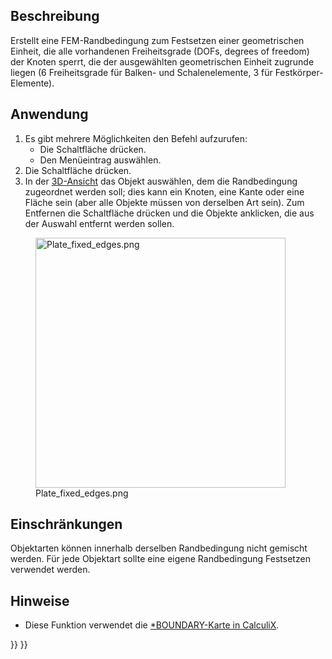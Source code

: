 <languages/>

{{Docnav/de
|[[FEM_ConstraintTransform/de|RandbedingungTransform]]
|[[FEM_ConstraintRigidBody/de|RandbedingungStarrerKörper]]
|[[FEM_Workbench/de|FEM]]
|IconL=FEM_ConstraintTransform.svg
|IconR=FEM_ConstraintRigidBody.svg
|IconC=Workbench_FEM.svg
}}

{{GuiCommandContainer|
{{GuiCommand/de
|Name=FEM ConstraintFixed
|Name/de=FEM RandbedingungFestsetzen
|MenuLocation=Modell → Mechanische Randbedingungen und Belastungen → Randbedingung Festsetzen
|Workbenches=[[FEM_Workbench/de|FEM]]
|SeeAlso=[[FEM_ConstraintContact/de|FEM RandbedingungKontakt]]
}}
{{GuiCommandFemInfo/de
|Solvers=Alle
}}
}}

<span id="Description"></span>
==Beschreibung==

Erstellt eine FEM-Randbedingung zum Festsetzen einer geometrischen Einheit, die alle vorhandenen Freiheitsgrade  (DOFs, degrees of freedom) der Knoten sperrt, die der ausgewählten geometrischen Einheit zugrunde liegen (6 Freiheitsgrade für Balken- und Schalenelemente, 3 für Festkörper-Elemente).

<span id="Usage"></span>
==Anwendung==

# Es gibt mehrere Möglichkeiten den Befehl aufzurufen:
#* Die Schaltfläche {{Button|[[Image:FEM_ConstraintFixed.svg|16px]] [[FEM_ConstraintFixed/de|Randbedingung Festsetzen]]}} drücken.
#* Den Menüeintrag {{MenuCommand|Modell → Mechanische Randbedingungen und Belastungen → [[Image:FEM_ConstraintFixed.svg|16px]] Randbedingung Festsetzen}} auswählen.
# Die Schaltfläche {{Button|Hinzufügen}} drücken.
# In der [[3D_view/de|3D-Ansicht]] das Objekt auswählen, dem die Randbedingung zugeordnet werden soll; dies kann ein Knoten, eine Kante oder eine Fläche sein (aber alle Objekte müssen von derselben Art sein). Zum Entfernen die Schaltfläche {{Button|Entfernen}} drücken und die Objekte anklicken, die aus der Auswahl entfernt werden sollen.

[[Image:Plate_fixed_edges.png|400px]]

{{Caption|Quadratische Platte an allen Kanten befestigt (geklemmt).}}

<span id="Limitations"></span>
==Einschränkungen==

Objektarten können innerhalb derselben Randbedingung nicht gemischt werden. Für jede Objektart sollte eine eigene Randbedingung Festsetzen verwendet werden.

<span id="Notes"></span>
==Hinweise==

* Diese Funktion verwendet die [https://web.mit.edu/calculix_v2.7/CalculiX/ccx_2.7/doc/ccx/node163.html *BOUNDARY-Karte in CalculiX].


{{Docnav/de
|[[FEM_ConstraintTransform/de|RandbedingungTransform]]
|[[FEM_ConstraintRigidBody/de|RandbedingungStarrerKörper]]
|[[FEM_Workbench/de|FEM]]
|IconL=FEM_ConstraintTransform.svg
|IconR=FEM_ConstraintRigidBody.svg
|IconC=Workbench_FEM.svg
}}

{{FEM_Tools_navi{{#translation:}}}}
{{Userdocnavi{{#translation:}}}}